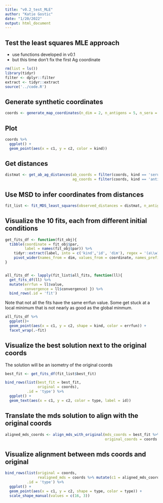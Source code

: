 ```yaml
---
title: "v0.2_test_MLE"
author: "Katie Gostic"
date: "1/20/2022"
output: html_document
---
```


## Test the least squares MLE approach
* use functions developed in v0.1
* but this time don't fix the first Ag coordinate

```r
rm(list = ls())
library(tidyr)
filter <- dplyr::filter
extract <- tidyr::extract
source('../code.R')
```

## Generate synthetic coordinates
```r
coords <- generate_map_coordinates(n_dim = 2, n_antigens = 5, n_sera = 6, map_range = c(-10, 10))
```

## Plot
```r
coords %>%
  ggplot() +
  geom_point(aes(x = c1, y = c2, color = kind))
```
## Get distances
```r
distmat <- get_ab_ag_distances(ab_coords = filter(coords, kind == 'serum') %>% coord_tibble_to_matrix(),
                               ag_coords = filter(coords, kind == 'antigen') %>% coord_tibble_to_matrix())
```

## Use MSD to infer coordinates from distances
```r
fit_list <- fit_MDS_least_squares(observed_distances = distmat, n_antigens = nrow(distmat), n_sera = ncol(distmat), n_dim = 2)
```

## Visualize the 10 fits, each from different initial conditions
```r
get_fits_df <- function(fit_obj){
  tibble(coordinate = fit_obj$par,
         label = names(fit_obj$par)) %>%
    tidyr::extract(label, into = c('kind','id', 'dim'), regex = '(a\\w)(\\d)c(\\d)', convert = T) %>%
    pivot_wider(names_from = dim, values_from = coordinate, names_prefix = 'c') 
}


all_fits_df <- lapply(fit_list$all_fits, function(ll){ 
  get_fits_df(ll) %>%
  mutate(errfun = ll$value,
         convergence = ll$convergence) }) %>%
  bind_rows(.id = 'fit')
```

Note that not all the fits have the same errfun value. Some get stuck at a local minimum that is not nearly as good as the global minmum.

```r
all_fits_df %>%
  ggplot()+
  geom_point(aes(x = c1, y = c2, shape = kind, color = errfun)) +
  facet_wrap(.~fit)
```
## Visualize the best solution next to the original coords

The solution will be an isometry of the original coords
```r
best_fit <- get_fits_df(fit_list$best_fit)

bind_rows(list(best_fit = best_fit,
               original = coords),
          .id = 'type') %>%
  ggplot() +
  geom_text(aes(x = c1, y = c2, color = type, label = id))
```

## Translate the mds solution to align with the original coords
```r
aligned_mds_coords <- align_mds_with_original(mds_coords = best_fit %>% select(c1, c2) %>% as.matrix(), 
                                              original_coords = coords %>% select(c1, c2) %>% as.matrix())
```

## Visualize alignment between mds coords and original
```r
bind_rows(list(original = coords,
               realigned_mds = coords %>% mutate(c1 = aligned_mds_coords[,1], c2 = aligned_mds_coords[,2])),
          .id = 'type') %>%
  ggplot() +
  geom_point(aes(x = c1, y = c2, shape = type, color = type)) +
  scale_shape_manual(values = c(16, 3))
```



